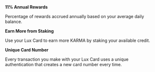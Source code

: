 **11% Annual Rewards**

Percentage of rewards accrued annually based on your average daily balance.

**Earn More from Staking**

Use your Lux Card to earn more KARMA by staking your available credit.

**Unique Card Number**

Every transaction you make with your Lux Card uses a unique authentication that creates a new card number every time.